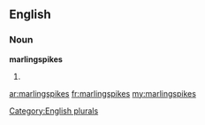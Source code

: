 ==English==

===Noun===
'''marlingspikes'''

# {{plural of|[[marlingspike]]}}

[[Category:English plurals]]

[[ar:marlingspikes]]
[[fr:marlingspikes]]
[[my:marlingspikes]]